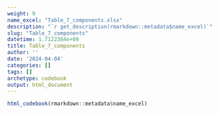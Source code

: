 ```yaml
---
weight: 9
name_excel: "Table_7_components.xlsx"
description: "`r get_description(rmarkdown::metadata$name_excel)`"
slug: "Table_7_components"
datetime: 1.7122384e+09
title: Table_7_components
author: ''
date: '2024-04-04'
categories: []
tags: []
archetype: codebook
output: html_document
---
```


```r
html_codebook(rmarkdown::metadata$name_excel)
```
